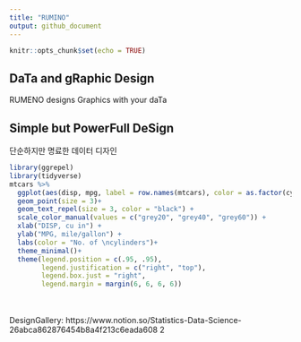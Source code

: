 ```yaml
---
title: "RUMINO"
output: github_document
---
```


```r
knitr::opts_chunk$set(echo = TRUE)
```

## DaTa and gRaphic Design 

RUMENO designs Graphics with your daTa

## Simple but PowerFull DeSign

단순하지만 명료한 데이터 디자인 

```r
library(ggrepel)
library(tidyverse)
mtcars %>%
  ggplot(aes(disp, mpg, label = row.names(mtcars), color = as.factor(cyl))) +
  geom_point(size = 3)+
  geom_text_repel(size = 3, color = "black") +
  scale_color_manual(values = c("grey20", "grey40", "grey60")) +
  xlab("DISP, cu in") +
  ylab("MPG, mile/gallon") +
  labs(color = "No. of \ncylinders")+
  theme_minimal()+
  theme(legend.position = c(.95, .95),
        legend.justification = c("right", "top"),
        legend.box.just = "right",
        legend.margin = margin(6, 6, 6, 6))
```
<br><br>
DesignGallery:
https://www.notion.so/Statistics-Data-Science-26abca862876454b8a4f213c6eada608
2


